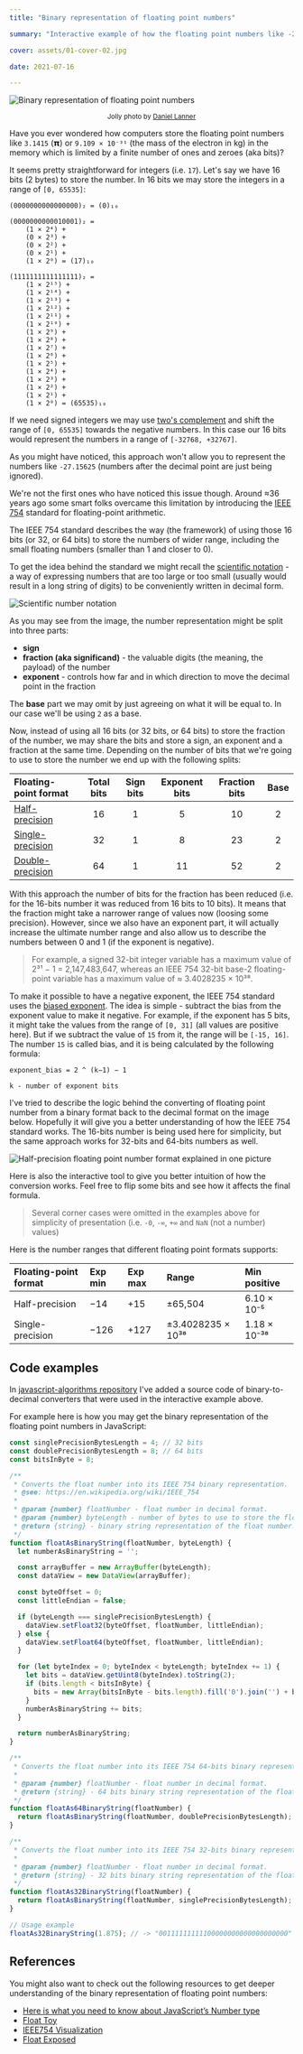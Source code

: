 ```yaml
---
title: "Binary representation of floating point numbers"

summary: "Interactive example of how the floating point numbers like -27.156 are stored in binary format in a computer's memory"

cover: assets/01-cover-02.jpg

date: 2021-07-16

---
```



![Binary representation of floating point numbers](assets/01-cover-02.jpg)

<center>
  <small>
    Jolly photo by <a href="https://unsplash.com/@daniellanner?utm_source=unsplash&utm_medium=referral&utm_content=creditCopyText">Daniel Lanner</a>
  </small>
</center>

Have you ever wondered how computers store the floating point numbers like `3.1415` (𝝿) or `9.109 × 10⁻³¹` (the mass of the electron in kg) in the memory which is limited by a finite number of ones and zeroes (aka bits)?

It seems pretty straightforward for integers (i.e. `17`). Let's say we have 16 bits (2 bytes) to store the number. In 16 bits we may store the integers in a range of `[0, 65535]`:

```text
(0000000000000000)₂ = (0)₁₀

(0000000000010001)₂ =
    (1 × 2⁴) +
    (0 × 2³) +
    (0 × 2²) +
    (0 × 2¹) +
    (1 × 2⁰) = (17)₁₀

(1111111111111111)₂ =
    (1 × 2¹⁵) +
    (1 × 2¹⁴) +
    (1 × 2¹³) +
    (1 × 2¹²) +
    (1 × 2¹¹) +
    (1 × 2¹⁰) +
    (1 × 2⁹) +
    (1 × 2⁸) +
    (1 × 2⁷) +
    (1 × 2⁶) +
    (1 × 2⁵) +
    (1 × 2⁴) +
    (1 × 2³) +
    (1 × 2²) +
    (1 × 2¹) +
    (1 × 2⁰) = (65535)₁₀
```

If we need signed integers we may use [two's complement](https://en.wikipedia.org/wiki/Two%27s_complement) and shift the range of `[0, 65535]` towards the negative numbers. In this case our 16 bits would represent the numbers in a range of `[-32768, +32767]`.

As you might have noticed, this approach won't allow you to represent the numbers like `-27.15625` (numbers after the decimal point are just being ignored).

We're not the first ones who have noticed this issue though. Around ≈36 years ago some smart folks overcame this limitation by introducing the [IEEE 754](https://en.wikipedia.org/wiki/IEEE_754) standard for floating-point arithmetic.

The IEEE 754 standard describes the way (the framework) of using those 16 bits (or 32, or 64 bits) to store the numbers of wider range, including the small floating numbers (smaller than 1 and closer to 0).

To get the idea behind the standard we might recall the [scientific notation](https://en.wikipedia.org/wiki/Scientific_notation) - a way of expressing numbers that are too large or too small (usually would result in a long string of digits) to be conveniently written in decimal form.

![Scientific number notation](assets/03-scientific-notation.png)

As you may see from the image, the number representation might be split into three parts:

- **sign**
- **fraction (aka significand)** - the valuable digits (the meaning, the payload) of the number
- **exponent** - controls how far and in which direction to move the decimal point in the fraction

The **base** part we may omit by just agreeing on what it will be equal to. In our case we'll be using `2` as a base.

Now, instead of using all 16 bits (or 32 bits, or 64 bits) to store the fraction of the number, we may share the bits and store a sign, an exponent and a fraction at the same time. Depending on the number of bits that we're going to use to store the number we end up with the following splits:


| Floating-point format | Total bits | Sign bits | Exponent bits | Fraction bits | Base |
| :-------------------- | :--------: | :-------: | :-----------: | :--------------: | :--: |
| [Half-precision](https://en.wikipedia.org/wiki/Half-precision_floating-point_format)        | 16         | 1         | 5             | 10               | 2    |
| [Single-precision](https://en.wikipedia.org/wiki/Single-precision_floating-point_format)      | 32         | 1         | 8             | 23               | 2    |
| [Double-precision](https://en.wikipedia.org/wiki/Double-precision_floating-point_format)      | 64         | 1         | 11            | 52               | 2    |

With this approach the number of bits for the fraction has been reduced (i.e. for the 16-bits number it was reduced from 16 bits to 10 bits). It means that the fraction might take a narrower range of values now (loosing some precision). However, since we also have an exponent part, it will actually increase the ultimate number range and also allow us to describe the numbers between 0 and 1 (if the exponent is negative).

> For example, a signed 32-bit integer variable has a maximum value of 2³¹ − 1 = 2,147,483,647, whereas an IEEE 754 32-bit base-2 floating-point variable has a maximum value of ≈ 3.4028235 × 10³⁸.

To make it possible to have a negative exponent, the IEEE 754 standard uses the [biased exponent](https://en.wikipedia.org/wiki/Exponent_bias). The idea is simple - subtract the bias from the exponent value to make it negative. For example, if the exponent has 5 bits, it might take the values from the range of `[0, 31]` (all values are positive here). But if we subtract the value of `15` from it, the range will be `[-15, 16]`. The number `15` is called bias, and it is being calculated by the following formula:

```
exponent_bias = 2 ^ (k−1) − 1

k - number of exponent bits
```

I've tried to describe the logic behind the converting of floating point number from a binary format back to the decimal format on the image below. Hopefully it will give you a better understanding of how the IEEE 754 standard works. The 16-bits number is being used here for simplicity, but the same approach works for 32-bits and 64-bits numbers as well.

![Half-precision floating point number format explained in one picture](assets/02-half-precision-floating-point-number-explained.png)

Here is also the interactive tool to give you better intuition of how the conversion works. Feel free to flip some bits and see how it affects the final formula.

<InteractivePostArea title="👉🏻 Half-precision (16 bits) floating point format">
  <Formula />
</InteractivePostArea>

> Several corner cases were omitted in the examples above for simplicity of presentation (i.e. `-0`, `-∞`, `+∞` and `NaN` (not a number) values)

Here is the number ranges that different floating point formats supports:

| Floating-point format | Exp min | Exp max | Range            | Min positive |
| :-------------------- | :------ | :------ | :--------------- | :----------- |
| Half-precision        | −14     | +15     | ±65,504          | 6.10 × 10⁻⁵  |
| Single-precision      | −126    | +127    | ±3.4028235 × 10³⁸| 1.18 × 10⁻³⁸ |

## Code examples

In [javascript-algorithms repository](https://github.com/trekhleb/javascript-algorithms/tree/master/src/algorithms/math/binary-floating-point) I've added a source code of binary-to-decimal converters that were used in the interactive example above.

For example here is how you may get the binary representation of the floating point numbers in JavaScript:

```javascript
const singlePrecisionBytesLength = 4; // 32 bits
const doublePrecisionBytesLength = 8; // 64 bits
const bitsInByte = 8;

/**
 * Converts the float number into its IEEE 754 binary representation.
 * @see: https://en.wikipedia.org/wiki/IEEE_754
 *
 * @param {number} floatNumber - float number in decimal format.
 * @param {number} byteLength - number of bytes to use to store the float number.
 * @return {string} - binary string representation of the float number.
 */
function floatAsBinaryString(floatNumber, byteLength) {
  let numberAsBinaryString = '';

  const arrayBuffer = new ArrayBuffer(byteLength);
  const dataView = new DataView(arrayBuffer);

  const byteOffset = 0;
  const littleEndian = false;

  if (byteLength === singlePrecisionBytesLength) {
    dataView.setFloat32(byteOffset, floatNumber, littleEndian);
  } else {
    dataView.setFloat64(byteOffset, floatNumber, littleEndian);
  }

  for (let byteIndex = 0; byteIndex < byteLength; byteIndex += 1) {
    let bits = dataView.getUint8(byteIndex).toString(2);
    if (bits.length < bitsInByte) {
      bits = new Array(bitsInByte - bits.length).fill('0').join('') + bits;
    }
    numberAsBinaryString += bits;
  }

  return numberAsBinaryString;
}

/**
 * Converts the float number into its IEEE 754 64-bits binary representation.
 *
 * @param {number} floatNumber - float number in decimal format.
 * @return {string} - 64 bits binary string representation of the float number.
 */
function floatAs64BinaryString(floatNumber) {
  return floatAsBinaryString(floatNumber, doublePrecisionBytesLength);
}

/**
 * Converts the float number into its IEEE 754 32-bits binary representation.
 *
 * @param {number} floatNumber - float number in decimal format.
 * @return {string} - 32 bits binary string representation of the float number.
 */
function floatAs32BinaryString(floatNumber) {
  return floatAsBinaryString(floatNumber, singlePrecisionBytesLength);
}

// Usage example
floatAs32BinaryString(1.875); // -> "00111111111100000000000000000000"
```

## References

You might also want to check out the following resources to get deeper understanding of the binary representation of floating point numbers:

- [Here is what you need to know about JavaScript’s Number type](https://indepth.dev/posts/1139/here-is-what-you-need-to-know-about-javascripts-number-type)
- [Float Toy](http://evanw.github.io/float-toy/)
- [IEEE754 Visualization](https://bartaz.github.io/ieee754-visualization/)
- [Float Exposed](https://float.exposed/)
